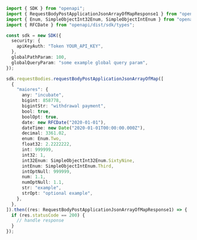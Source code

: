 ```typescript showLineNumbers copy filename="Request Body Post Application Json Array Of Map usage example"
import { SDK } from "openapi";
import { RequestBodyPostApplicationJsonArrayOfMapResponse1 } from "openapi/dist/sdk/models/operations";
import { Enum, SimpleObjectInt32Enum, SimpleObjectIntEnum } from "openapi/dist/sdk/models/shared";
import { RFCDate } from "openapi/dist/sdk/types";

const sdk = new SDK({
  security: {
    apiKeyAuth: "Token YOUR_API_KEY",
  },
  globalPathParam: 100,
  globalQueryParam: "some example global query param",
});

sdk.requestBodies.requestBodyPostApplicationJsonArrayOfMap([
  {
    "maiores": {
      any: "incubate",
      bigint: 858778,
      bigintStr: "withdrawal payment",
      bool: true,
      boolOpt: true,
      date: new RFCDate("2020-01-01"),
      dateTime: new Date("2020-01-01T00:00:00.000Z"),
      decimal: 3361.02,
      enum: Enum.Two,
      float32: 2.2222222,
      int: 999999,
      int32: 1,
      int32Enum: SimpleObjectInt32Enum.SixtyNine,
      intEnum: SimpleObjectIntEnum.Third,
      intOptNull: 999999,
      num: 1.1,
      numOptNull: 1.1,
      str: "example",
      strOpt: "optional example",
    },
  },
]).then((res: RequestBodyPostApplicationJsonArrayOfMapResponse1) => {
  if (res.statusCode == 200) {
    // handle response
  }
});
```
